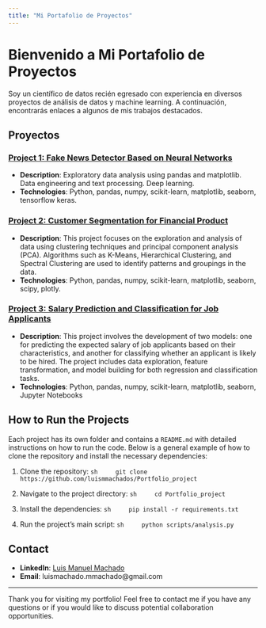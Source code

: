 ```yaml
---
title: "Mi Portafolio de Proyectos"
---
```


# Bienvenido a Mi Portafolio de Proyectos

Soy un científico de datos recién egresado con experiencia en diversos proyectos de análisis de datos y machine learning. A continuación, encontrarás enlaces a algunos de mis trabajos destacados.

## Proyectos

### [Project 1: Fake News Detector Based on Neural Networks](projects/Project_01/README.md)
- **Description**: Exploratory data analysis using pandas and matplotlib. Data engineering and text processing. Deep learning.
- **Technologies**: Python, pandas, numpy, scikit-learn, matplotlib, seaborn, tensorflow keras.

### [Project 2: Customer Segmentation for Financial Product](projects/Project_02/README.md)
- **Description**: This project focuses on the exploration and analysis of data using clustering techniques and principal component analysis (PCA). Algorithms such as K-Means, Hierarchical Clustering, and Spectral Clustering are used to identify patterns and groupings in the data.
- **Technologies**: Python, pandas, numpy, scikit-learn, matplotlib, seaborn, scipy, plotly.

### [Project 3: Salary Prediction and Classification for Job Applicants](projects/Project_03/README.md)
- **Description**: This project involves the development of two models: one for predicting the expected salary of job applicants based on their characteristics, and another for classifying whether an applicant is likely to be hired. The project includes data exploration, feature transformation, and model building for both regression and classification tasks.
- **Technologies**: Python, pandas, numpy, scikit-learn, matplotlib, seaborn, Jupyter Notebooks

## How to Run the Projects

Each project has its own folder and contains a `README.md` with detailed instructions on how to run the code. Below is a general example of how to clone the repository and install the necessary dependencies:

1. Clone the repository:
    ```sh
    git clone https://github.com/luismmachados/Portfolio_project
    ```

2. Navigate to the project directory:
    ```sh
    cd Portfolio_project
    ```

3. Install the dependencies:
    ```sh
    pip install -r requirements.txt
    ```

4. Run the project's main script:
    ```sh
    python scripts/analysis.py
    ```

## Contact

- **LinkedIn**: [Luis Manuel Machado](https:/www.linkedin.com/in/luismmachados)
- **Email**: luismachado.mmachado@gmail.com

---

Thank you for visiting my portfolio! Feel free to contact me if you have any questions or if you would like to discuss potential collaboration opportunities.

